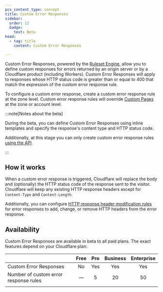 ```yaml
---
pcx_content_type: concept
title: Custom Error Responses
sidebar:
  order: 12
  badge:
    text: Beta
head:
  - tag: title
    content: Custom Error Responses

---
```


Custom Error Responses, powered by the [Ruleset Engine](/ruleset-engine/), allow you to define custom responses for errors returned by an origin server or by a Cloudflare product (including Workers). Custom Error Responses will apply to responses whose HTTP status code is greater than or equal to 400 that match the expression of the custom error response rule.

To configure a custom error response, create a custom error response rule at the zone level. Custom error response rules will override [Custom Pages](/support/more-dashboard-apps/cloudflare-custom-pages/configuring-custom-pages-error-and-challenge/) at the zone or account level.

:::note[Notes about the beta]


During the beta, you can define Custom Error Responses using inline templates and specify the response's content type and HTTP status code.

Additionally, at this stage you can only create custom error response rules [using the API](/rules/custom-error-responses/create-api/).


:::

## How it works

When a custom error response is triggered, Cloudflare will replace the body and (optionally) the HTTP status code of the response sent to the visitor. Cloudflare will keep any existing HTTP response headers except for `Content-Type` and `Content-Length`.

Additionally, you can configure [HTTP response header modification rules](/rules/transform/response-header-modification/) for error responses to add, change, or remove HTTP headers from the error response.

## Availability

Custom Error Responses are available in beta to all paid plans. The exact features depend on your Cloudflare plan:



|                                       | Free | Pro | Business | Enterprise |
| ------------------------------------- | :--: | :-: | :------: | :--------: |
| Custom Error Responses                |  No  | Yes |    Yes   |     Yes    |
| Number of custom error response rules |   —  |  5  |    20    |     50     |
|                                       |      |     |          |            |
